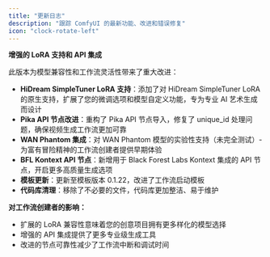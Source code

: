 ```yaml
---
title: "更新日志"
description: "跟踪 ComfyUI 的最新功能、改进和错误修复"
icon: "clock-rotate-left"
---
```


<Update label="v0.3.39" description="2025年6月26日">

**增强的 LoRA 支持和 API 集成**

此版本为模型兼容性和工作流灵活性带来了重大改进：

- **HiDream SimpleTuner LoRA 支持**：添加了对 HiDream SimpleTuner LoRA 的原生支持，扩展了您的微调选项和模型自定义功能，专为专业 AI 艺术生成而设计
- **Pika API 节点改进**：重构了 Pika API 节点导入，修复了 unique_id 处理问题，确保视频生成工作流更加可靠
- **WAN Phantom 集成**：对 WAN Phantom 模型的实验性支持（未完全测试）- 为富有冒险精神的工作流创建者提供早期体验
- **BFL Kontext API 节点**：新增用于 Black Forest Labs Kontext 集成的 API 节点，开启更多高质量生成选项
- **模板更新**：更新至模板版本 0.1.22，改进了工作流启动模板
- **代码库清理**：移除了不必要的文件，代码库更加整洁、易于维护

**对工作流创建者的影响：**
- 扩展的 LoRA 兼容性意味着您的创意项目拥有更多样化的模型选择
- 增强的 API 集成提供了更多专业级生成工具
- 改进的节点可靠性减少了工作流中断和调试时间

</Update>
